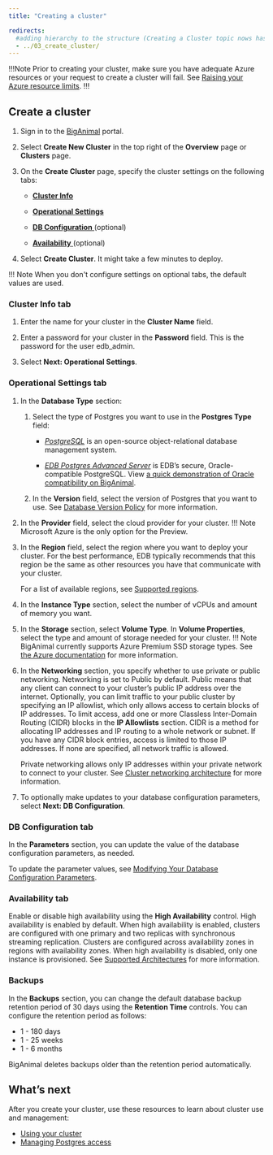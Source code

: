 ```yaml
---
title: "Creating a cluster"

redirects:
  #adding hierarchy to the structure (Creating a Cluster topic nows has a child topic) so created a folder and moved the contents from 03_create_cluster to index.mdx
  - ../03_create_cluster/
---
```


!!!Note
Prior to creating your cluster, make sure you have adequate Azure resources or your request to create a cluster will fail. See [Raising your Azure resource limits](../01_check_resource_limits).
!!!

## Create a cluster

1.  Sign in to the [BigAnimal](https://portal.biganimal.com) portal.

2.  Select **Create New Cluster** in the top right of the **Overview** page or **Clusters** page.

3.  On the **Create Cluster** page, specify the cluster settings on the following tabs:

    -   [**Cluster Info**](#cluster-info-tab)

    -   [**Operational Settings**](#operational-settings-tab)

    -   [**DB Configuration** ](#db-configuration-tab) (optional)

    -   [ **Availability** ](#availability-tab) (optional)

4.  Select **Create Cluster**. It might take a few minutes to deploy.

!!! Note
    When you don't configure settings on optional tabs, the default values are used.

### Cluster Info tab

1.  Enter the name for your cluster in the **Cluster Name** field.

2.  Enter a password for your cluster in the **Password** field. This is the password for the user edb_admin.

3.  Select **Next: Operational Settings**. 

### Operational Settings tab

1.  In the **Database Type** section:

    1.  Select the type of Postgres you want to use in the **Postgres Type** field:

        -   [*PostgreSQL*](/supported-open-source/postgresql/) is an open-source object-relational database management system.

        -   [*EDB Postgres Advanced Server*](/epas/latest/) is EDB’s secure, Oracle-compatible PostgreSQL. View [a quick demonstration of Oracle compatibility on BigAnimal](../../using_cluster/06_demonstration_oracle_compatibility).

    2.  In the **Version** field, select the version of Postgres that you want to use. See [Database Version Policy](../../overview/05_database_version_policy) for more information.
2.  In the **Provider** field, select the cloud provider for your cluster.
    !!! Note
        Microsoft Azure is the only option for the Preview.
3.  In the **Region** field, select the region where you want to deploy your cluster. For the best performance, EDB typically recommends that this region be the same as other resources you have that communicate with your cluster.

    For a list of available regions, see [Supported regions](../../overview/03a_region_support).

4.  In the **Instance Type** section, select the number of vCPUs and amount of memory you want.
5.  In the **Storage** section, select **Volume Type**. In **Volume Properties**, select the type and amount of storage needed for your cluster.
    !!! Note
        BigAnimal currently supports Azure Premium SSD storage types. See [the Azure documentation](https://docs.microsoft.com/en-us/azure/virtual-machines/disks-types#premium-ssds) for more information.
6.  In the **Networking** section, you specify whether to use private or public networking. Networking is set to Public by default. Public means that any client can connect to your cluster’s public IP address over the internet. Optionally, you can limit traffic to your public cluster by specifying an IP allowlist, which only allows access to certain blocks of IP addresses. To limit access, add one or more Classless Inter-Domain Routing (CIDR) blocks in the **IP Allowlists** section. CIDR is a method for allocating IP addresses and IP routing to a whole network or subnet. If you have any CIDR block entries, access is limited to those IP addresses. If none are specified, all network traffic is allowed.

    Private networking allows only IP addresses within your private network to connect to your cluster. See [Cluster networking architecture](01_cluster_networking) for more information.


7.  To optionally make updates to your database configuration parameters, select **Next: DB Configuration**.

### DB Configuration tab

In the **Parameters** section, you can update the value of the database configuration parameters, as needed. 

To update the parameter values, see [Modifying Your Database Configuration Parameters](../../using_cluster/03_modifying_your_cluster/05_db_configuration_parameters).

### Availability tab

 Enable or disable high availability using the **High Availability** control. High availability is enabled by default.
 When high availability is enabled, clusters are configured with one primary and two replicas with synchronous streaming replication.
 Clusters are configured across availability zones in regions with availability zones. When high availability is disabled, only one instance is provisioned.
 See [Supported Architectures](../../overview/02_high_availability) for more information.

### Backups
In the **Backups** section, you can change the default database backup retention period of 30 days using the **Retention Time** controls. You can configure the retention period as follows:

 - 1 - 180 days
 - 1 - 25 weeks
 - 1 - 6 months

BigAnimal deletes backups older than the retention period automatically.

## What’s next

After you create your cluster, use these resources to learn about cluster use and management:

-   [Using your cluster](../../using_cluster/)
-   [Managing Postgres access](../../using_cluster/01_postgres_access/)
